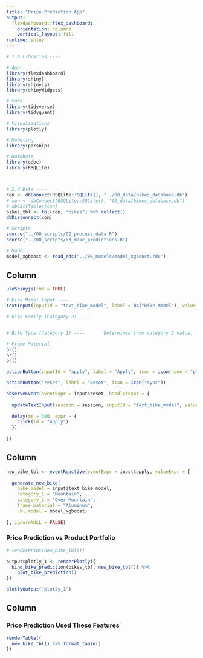 ```yaml
---
title: "Price Prediction App"
output: 
  flexdashboard::flex_dashboard:
    orientation: columns
    vertical_layout: fill
runtime: shiny
---
```


```r

# 1.0 Libraries ----

# App
library(flexdashboard)
library(shiny)
library(shinyjs)
library(shinyWidgets)

# Core
library(tidyverse)
library(tidyquant)

# Visualizations
library(plotly)

# Modeling
library(parsnip)

# Database
library(odbc)
library(RSQLite)



# 2.0 Data ----
con <- dbConnect(RSQLite::SQLite(), "../00_data/bikes_database.db")
# con <- dbConnect(RSQLite::SQLite(), "00_data/bikes_database.db")
# dbListTables(con)
bikes_tbl <- tbl(con, "bikes") %>% collect()
dbDisconnect(con)

# Scripts
source("../00_scripts/02_process_data.R")
source("../00_scripts/03_make_predictions.R")

# Model
model_xgboost <- read_rds("../00_models/model_xgboost.rds")
```

Column {.sidebar}
-----------------------------------------------------------------------

```r
useShinyjs(rmd = TRUE)

# Bike Model Input ----
textInput(inputId = "text_bike_model", label = h4("Bike Model"), value = "Jekyll Al 1 Black Inc.")

# Bike Family (Category 2) ----


# Bike Type (Category 1) ----       Determined from category 2 value.

# Frame Material ---- 
br()
hr()
br()

actionButton(inputId = "apply", label = "Apply", icon = icon(name = "play", lib = "font-awesome"))

actionButton("reset", label = "Reset", icon = icon("sync"))

observeEvent(eventExpr = input$reset, handlerExpr = {
  
  updateTextInput(session = session, inputId = "text_bike_model", value = "Jekyll Al 1 Black Inc.")
  
  delay(ms = 300, expr = {
    click(id = "apply")
  })
  
})

```


Column {data-width=650}
-----------------------------------------------------------------------

```r
new_bike_tbl <- eventReactive(eventExpr = input$apply, valueExpr = {
  
  generate_new_bike(
    bike_model = input$text_bike_model, 
    category_1 = "Mountain", 
    category_2 = "Over Mountain", 
    frame_material = "Aluminum", 
    .ml_model = model_xgboost)
  
}, ignoreNULL = FALSE)


```


### Price Prediction vs Product Portfolio

```r
# renderPrint(new_bike_tbl())

output$plotly_1 <- renderPlotly({
  bind_bike_prediction(bikes_tbl, new_bike_tbl()) %>%
    plot_bike_prediction()
})

plotlyOutput("plotly_1")

```

Column {data-width=350}
-----------------------------------------------------------------------

### Price Prediction Used These Features

```r
renderTable({
  new_bike_tbl() %>% format_table()
})


```


